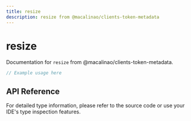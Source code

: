 ```yaml
---
title: resize
description: resize from @macalinao/clients-token-metadata
---
```


# resize

Documentation for `resize` from @macalinao/clients-token-metadata.

```typescript
// Example usage here
```

## API Reference

For detailed type information, please refer to the source code or use your IDE's type inspection features.
